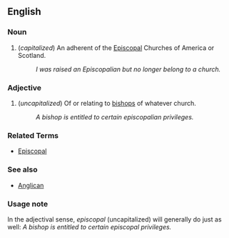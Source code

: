 ==English==

===Noun===

# (''capitalized'') An adherent of the [[Episcopal]] Churches of America or Scotland.
#: ''I was raised an Episcopalian but no longer belong to a church.''

===Adjective===

# (''uncapitalized'') Of or relating to [[bishop]]s of whatever church.
#: ''A bishop is entitled to certain episcopalian privileges.''

===Related Terms===

*[[Episcopal]]

===See also===

*[[Anglican]]

===Usage note===

In the adjectival sense, ''episcopal'' (uncapitalized) will generally do just as well: ''A bishop is entitled to certain episcopal privileges.''